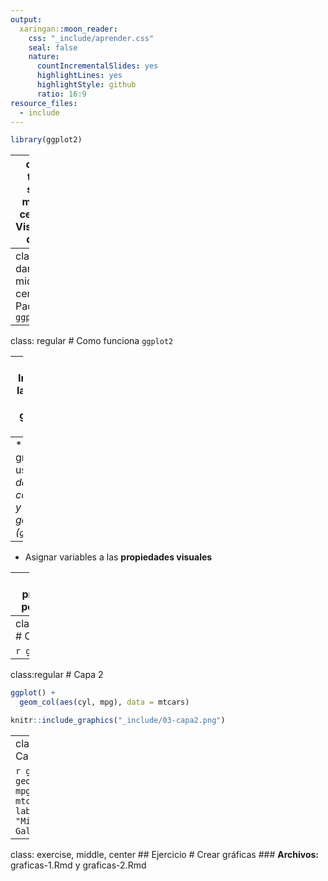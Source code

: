 ```yaml
---
output:
  xaringan::moon_reader:
    css: "_include/aprender.css"
    seal: false
    nature:
      countIncrementalSlides: yes
      highlightLines: yes
      highlightStyle: github
      ratio: 16:9
resource_files:
  - include
---
```

```r
library(ggplot2)
```
---
class: title-slide, middle, center
# Visualizar datos


---
class: dark, middle, center
# Paquete `ggplot2`


---
class: regular
# Como funciona `ggplot2`


--
* Implementa la **gramática de las gráficas** en **R**


--
* Cualquier gráfica usando: *datos, coordenadas y objetos geométricos (`geoms`)*


--
* Asignar variables a las **propiedades visuales** 


--
* Se programa por **capas**


---
class:regular
# Capa 1

```r
ggplot()
```
```r
knitr::include_graphics("_include/03-capa1.png")
```

---
class:regular
# Capa 2

```r
ggplot() + 
  geom_col(aes(cyl, mpg), data = mtcars)
```
```r
knitr::include_graphics("_include/03-capa2.png")
```
---
class:regular
# Capa 3

```r
ggplot() + geom_col(aes(cyl, mpg), data = mtcars) + 
  labs(title = "Millas por Galon")
```
```r
knitr::include_graphics("_include/03-capa3.png")
```

---
class: exercise, middle, center
## Ejercicio
# Crear gráficas
### **Archivos:** graficas-1.Rmd y graficas-2.Rmd
